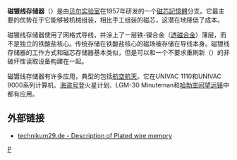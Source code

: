 {{記憶體類型}}
'''磁镀线存储器'''（{{lang-en|'''Plated wire memory'''}}）是由[[贝尔实验室|贝尔实验室]]在1957年研发的一个[[磁芯記憶體|磁芯記憶體]]分支。它最主要的优势在于它能够被机械组装，相比手工组装的磁芯，这潜在地降低了成本。

磁镀线存储器使用了网格式导线，并涂上了一层铁-镍合金（[[透磁合金|透磁合金]]）薄层，而不是独立的铁酸盐核心。传统存储在铁酸盐核心的磁场被存储在导线本身。磁镀线存储器的工作方式和磁芯存储器基本类似，但是可以和一个不要求重刷新（{{lang|en|refreing}}）的非破坏性读取设备构建在一起。

磁镀线存储器有许多应用，典型的包括[[航空航天|航空航天]]。它在UNIVAC 1110和UNIVAC 9000系列计算机、[[海盗号|海盗号]]登火星计划、LGM-30 Minuteman和[[哈勃空间望远镜|哈勃空间望远镜]]中都有应用。

[[Category:存储媒体|P]]

== 外部链接 ==
* [https://web.archive.org/web/20110719093739/http://www.technikum29.de/en/devices/plated-wire-storage.shtm technikum29.de - Description of Plated wire memory]